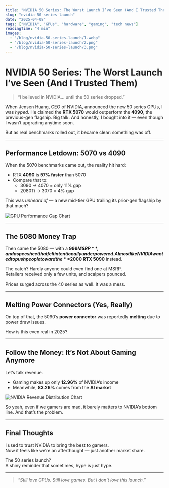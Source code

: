 ```yaml
---
title: "NVIDIA 50 Series: The Worst Launch I’ve Seen (And I Trusted Them)"
slug: "nvidia-50-series-launch"
date: "2025-04-08"
tags: ["NVIDIA", "GPUs", "hardware", "gaming", "tech news"]
readingTime: "4 min"
images:
  - "/blog/nvidia-50-series-launch/1.webp"
  - "/blog/nvidia-50-series-launch/2.png"
  - "/blog/nvidia-50-series-launch/3.png"
---
```


# NVIDIA 50 Series: The Worst Launch I’ve Seen (And I Trusted Them)

> “I believed in NVIDIA… until the 50 series dropped.”

When Jensen Huang, CEO of NVIDIA, announced the new 50 series GPUs, I was _hyped_. He claimed the **RTX 5070** would outperform the **4090**, the previous-gen flagship. Big talk. And honestly, I bought into it — even though I wasn’t upgrading anytime soon.

But as real benchmarks rolled out, it became clear: something was off.

---

## Performance Letdown: 5070 vs 4090

When the 5070 benchmarks came out, the reality hit hard:

- RTX **4090** is **57% faster** than 5070
- Compare that to:
  - 3090 → 4070 = only 11% gap
  - 2080Ti → 3070 = 4% gap

This was _unheard of_ — a new mid-tier GPU trailing its prior-gen flagship by that much?

![GPU Performance Gap Chart](/blog/nvidia-50-series-launch/gpu_performance_gap.png)

---

## The 5080 Money Trap

Then came the 5080 — with a **$999 MSRP**, and a spec sheet that felt intentionally underpowered. Almost like NVIDIA wanted to push people toward the **$2000 RTX 5090** instead.

The catch? Hardly anyone could even find one at MSRP.  
Retailers received only a few units, and scalpers pounced.

Prices surged across the 40 series as well. It was a mess.

---

## Melting Power Connectors (Yes, Really)

On top of that, the 5090’s **power connector** was reportedly **melting** due to power draw issues.

How is this even real in 2025?

---

## Follow the Money: It’s Not About Gaming Anymore

Let’s talk revenue.

- Gaming makes up only **12.96%** of NVIDIA’s income
- Meanwhile, **83.26%** comes from the **AI market**

![NVIDIA Revenue Distribution Chart](/blog/nvidia-50-series-launch/nvidia_revenue_distribution.png)

So yeah, even if we gamers are mad, it barely matters to NVIDIA’s bottom line. And that’s the problem.

---

## Final Thoughts

I used to trust NVIDIA to bring the best to gamers.  
Now it feels like we’re an afterthought — just another market share.

The 50 series launch?  
A shiny reminder that sometimes, hype is just hype.

---

> _“Still love GPUs. Still love games. But I don’t love this launch.”_
